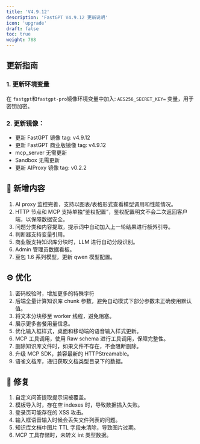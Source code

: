 ```yaml
---
title: 'V4.9.12'
description: 'FastGPT V4.9.12 更新说明'
icon: 'upgrade'
draft: false
toc: true
weight: 788
---
```


## 更新指南

### 1. 更新环境变量

在 `fastgpt`和`fastgpt-pro`镜像环境变量中加入: `AES256_SECRET_KEY=` 变量，用于密钥加密。

### 2. 更新镜像：

- 更新 FastGPT 镜像 tag: v4.9.12
- 更新 FastGPT 商业版镜像 tag: v4.9.12
- mcp_server 无需更新
- Sandbox 无需更新
- 更新 AIProxy 镜像 tag: v0.2.2

## 🚀 新增内容

1. AI proxy 监控完善，支持以图表/表格形式查看模型调用和性能情况。
2. HTTP 节点和 MCP 支持单独“鉴权配置”，鉴权配置明文不会二次返回客户端，以保障数据安全。
3. 问题分类和内容提取，提示词中自动加入上一轮结果进行额外引导。
4. 判断器支持变量引用。
5. 商业版支持知识库分块时，LLM 进行自动分段识别。
6. Admin 管理员数据看板。
7. 豆包 1.6 系列模型，更新 qwen 模型配置。

## ⚙️ 优化

1. 密码校验时，增加更多的特殊字符
2. 后端全量计算知识库 chunk 参数，避免自动模式下部分参数未正确使用默认值。
3. 将文本分块移至 worker 线程，避免阻塞。
4. 展示更多套餐用量信息。
5. 优化输入框样式，桌面和移动端的语音输入样式更新。
6. MCP 工具调用，使用 Raw schema 进行工具调用，保障完整性。
7. 删除知识库文件时，如果文件不存在，不会阻断删除。
8. 升级 MCP SDK，兼容最新的 HTTPStreamable。
9. 语雀文档库，递归获取文档类型目录下的数据。

## 🐛 修复

1. 自定义问答提取提示词被覆盖。
2. 模板导入时，存在空 indexes 时，导致数据插入失败。
3. 登录页可能存在的 XSS 攻击。
4. 输入框语音输入时候会丢失文件列表的问题。
5. 知识库文档中图片 TTL 字段未清除，导致图片过期。
6. MCP 工具存储时，未转义 int 类型数据。